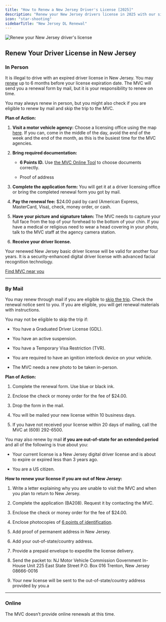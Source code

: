 ```yaml
---
title: "How to Renew a New Jersey Driver's License [2025]"
description: "Renew your New Jersey drivers license in 2025 with our simple, step-by-step guide. Find all the necessary requirements, forms, fees, and online renewal options to ensure a hassle-free experience. Stay legal and avoid fines - start your renewal process now!"
icon: "star-shooting"
sidebarTitle: "New Jersey DL Renewal"
---
```


![Renew your New Jersey driver's license](https://driving-tests.org/wp-content/uploads/2024/07/renew-new-jersey-drivers-license.jpg)

## Renew Your Driver License in New Jersey

### In Person

It is illegal to drive with an expired driver license in New Jersey. You may [renew](https://driving-tests.org/beginner-drivers/how-to-renew-your-driver%E2%80%99s-license/) up to 6 months before your license expiration date. The MVC will send you a renewal form by mail, but it is your responsibility to renew on time.

You may always renew in person, but you might also check if you are eligible to renew by mail and skip the trip to the MVC.

**Plan of Action:**

1. **Visit a motor vehicle agency:** Choose a licensing office using the map [here](https://driving-tests.org/dmv-near-me/). If you can, come in the middle of the day, avoid the end of the week and the end of the month, as this is the busiest time for the MVC agencies.

2. **Bring required documentation:**

   * **6 Points ID.** Use [the MVC Online Tool](https://www.state.nj.us/mvc/license/docselector/index.htm) to choose documents correctly.

   * Proof of address

3. **Complete the application form:** You will get it at a driver licensing office or bring the completed renewal form you got by mail.

4. **Pay the renewal fee:** $24.00 paid by card (American Express, MasterCard, Visa), check, money order, or cash.

5. **Have your picture and signature taken:** The MVC needs to capture your full face from the top of your forehead to the bottom of your chin. If you have a medical or religious need to wear a head covering in your photo, talk to the MVC staff at the agency camera station.

6. **Receive your driver license.**

Your renewed New Jersey basic driver license will be valid for another four years. It is a security-enhanced digital driver license with advanced facial recognition technology.

[Find MVC near you](https://driving-tests.org/dmv-near-me/)

***

### By Mail

You may renew through mail if you are eligible to [skip the trip](https://www.state.nj.us/mvc/pdf/license/skip_the_trip_faq.pdf). Check the renewal notice sent to you. If you are eligible, you will get renewal materials with instructions.

You may not be eligible to skip the trip if:

* You have a Graduated Driver License (GDL).

* You have an active suspension.

* You have a Temporary Visa Restriction (TVR).

* You are required to have an ignition interlock device on your vehicle.

* The MVC needs a new photo to be taken in-person.

**Plan of Action:**

1. Complete the renewal form. Use blue or black ink.

2. Enclose the check or money order for the fee of $24.00.

3. Drop the form in the mail.

4. You will be mailed your new license within 10 business days.

5. If you have not received your license within 20 days of mailing, call the MVC at (609) 292-6500.

You may also renew by mail **if you are out-of-state for an extended period** and all of the following is true about you:

* Your current license is a New Jersey digital driver license and is about to expire or expired less than 3 years ago.

* You are a US citizen.

**How to renew your license if you are out of New Jersey:**

1. Write a letter explaining why you are unable to visit the MVC and when you plan to return to New Jersey.

2. Complete the application (BA208). Request it by contacting the MVC.

3. Enclose the check or money order for the fee of $24.00.

4. Enclose photocopies of [6 points of identification](https://www.state.nj.us/mvc/license/docselector/index.htm).

5. Add proof of permanent address in New Jersey.

6. Add your out-of-state/country address.

7. Provide a prepaid envelope to expedite the license delivery.

8. Send the packet to:
   NJ Motor Vehicle Commission Government In-House Unit 225 East State Street P.O. Box 016 Trenton, New Jersey 08666-0016

9. Your new license will be sent to the out-of-state/country address provided by you.a

***

### Online

The MVC doesn’t provide online renewals at this time.

<Snippet file="renewal-state-block.mdx" />